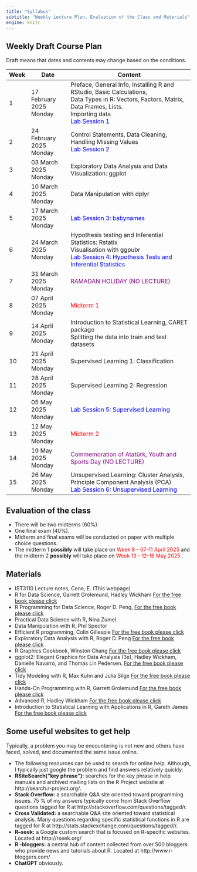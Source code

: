 ```yaml
---
title: "Syllabus"
subtitle: "Weekly Lecture Plan, Evaluation of the Class and Materials"
engine: knitr
---
```


## Weekly Draft Course Plan

Draft means that dates and contents may change based on the conditions. 



| Week | Date                     | Content                                                                             |
|------|--------------------------|-------------------------------------------------------------------------------------|
| 1    | 17 February 2025 Monday  | Preface, General Info, Installing R and RStudio, Basic Calculations,<br> Data Types in R: Vectors, Factors, Matrix, Data Frames, Lists. <br> Importing data <br> <span style="color: blue;">Lab Session 1  </span> |
| 2    | 24 February 2025 Monday  | Control Statements, Data Cleaning, Handling Missing Values <br> <span style="color: blue;">Lab Session 2  </span> |
| 3    | 03 March 2025 Monday     | Exploratory Data Analysis and Data Visualization: ggplot                    |
| 4    | 10 March 2025 Monday     | Data Manipulation with dplyr <br>                                                               |
| 5    | 17 March 2025 Monday     | <span style="color: blue;">Lab Session 3: babynames </span>                                     |
| 6    | 24 March 2025 Monday     | Hypothesis testing and Inferential Statistics: Rstatix <br> Visualisation with ggpubr <br>  <span style="color: blue;">Lab Session 4: Hypothesis Tests and Inferential Statistics</span>           |
| 7    | 31 March 2025 Monday     | <span style="color: purple;">RAMADAN HOLIDAY (NO LECTURE) </span>                                    |
| 8    | 07 April 2025 Monday     | <span style="color: red;">Midterm  1</span>                               |
| 9    | 14 April 2025 Monday     | Introduction to Statistical Learning, CARET package <br> Splitting the data into train and test datasets |
| 10   | 21 April 2025 Monday       | Supervised Learning 1: Classification                  |
| 11   | 28 April 2025 Monday       | Supervised Learning 2: Regression                                                    |
| 12   | 05 May 2025 Monday       | <span style="color: blue;">Lab Session 5: Supervised Learning </span>                                  |
| 13   | 12 May 2025 Monday       | <span style="color: red;"> Midterm 2</span>               |
| 14   | 19 May 2025 Monday      | <span style="color: purple;">Commemoration of Atatürk, Youth and Sports Day (NO LECTURE) </span>                 |
| 15   | 26 May 2025 Monday      | Unsupervised Learning: Cluster Analysis, Principle Component Analysis (PCA) <br> <span style="color: blue;">Lab Session 6: Unsupervised Learning </span>                |

## Evaluation of the class 

* There will be two midterms (60%).
* One final exam (40%).
* Midterm and final exams will be conducted on paper with multiple choice questions.
* The midterm 1 **possibly** will take place on <span style="color: red;"> Week 8 - 07-11 April 2025 </span> and the midterm 2 **possibly** will take place on <span style="color: red;"> Week 13 - 12-16 May 2025 </span>.


## Materials

* IST3110 Lecture notes, Cene, E. (This webpage)
* R for Data Science, Garrett Grolemund, Hadley Wickham [For the free book please click](https://r4ds.hadley.nz/ "R for Data Science")
* R Programming for Data Science, Roger D. Peng,  [For the free book please click](https://bookdown.org/rdpeng/rprogdatascience/ "R Programming for Data Science")
* Practical Data Science with R, Nina Zumel
* Data Manipulation with R, Phil Spector
* Efficient R programming, Colin Gillespie [For the free book please click](https://bookdown.org/csgillespie/efficientR/ "Efficient R Programming")
* Exploratory Data Analysis with R, Roger D. Peng [For the free book please click](https://bookdown.org/rdpeng/exdata/ "Exploratory Data Analysis with R")
* R Graphics Cookbook, Winston Chang [For the free book please click](https://r-graphics.org/)
* ggplot2: Elegant Graphics for Data Analysis (3e), Hadley Wickham, Danielle Navarro, and Thomas Lin Pedersen.  [For the free book please click](https://ggplot2-book.org/ "ggplot2: Elegant Graphics for Data Analysis")
* Tidy Modeling with R, Max Kuhn and Julia Silge [For the free book please click](https://www.tmwr.org/ "Tidy Modeling with R")
* Hands-On Programming with R, Garrett Grolemund [For the free book please click](https://rstudio-education.github.io/hopr/)
* Advanced R, Hadley Wickham  [For the free book please click](https://adv-r.hadley.nz/ "Advanced R")
* Introduction to Statistical Learning with Applications in R, Gareth James [For the free book please click](https://www.statlearning.com/ "Introduction to Statistical Learning with Applications in R")

## Some useful websites to get help

Typically, a problem you may be encountering is not new and others have faced,
solved, and documented the same issue online.

* The following resources can be used to search for online help. Although, I typically just google the problem and find answers relatively quickly.
* **RSiteSearch("key phrase"):** searches for the key phrase in help manuals and archived mailing lists on the R Project website at http://search.r-project.org/.
* **Stack Overflow:** a searchable Q&A site oriented toward programming issues. 75 % of my answers typically come from Stack Overflow questions tagged for R at http://stackoverflow.com/questions/tagged/r.
* **Cross Validated:** a searchable Q&A site oriented toward statistical analysis. Many questions regarding specific statistical functions in R are tagged for R at http://stats.stackexchange.com/questions/tagged/r.
* **R--seek:** a Google custom search that is focused on R-specific websites. Located at http://rseek.org/
* **R -bloggers:** a central hub of content collected from over 500 bloggers who provide news and tutorials about R. Located at http://www.r-bloggers.com/
* **ChatGPT** obviously.
